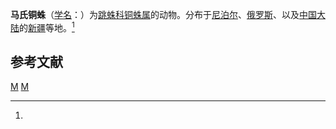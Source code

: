 {{Speciesbox
| taxon = Chalcoscirtus martensi
| binomial_authority = (Zabka, 1980)<ref name='id14684'>{{cite web| url =http://www.bioinfo.cn/db05/BjdwSpecies.php?action=view&id=14684| title =马氏铜蛛| work =《中国动物物种编目数据库》| publisher =中国科学院微生物研究所| author =中国科学院动物研究所| accessdate =2009-04-28| deadurl =yes| archiveurl =https://web.archive.org/web/20160305025307/http://www.bioinfo.cn/db05/BjdwSpecies.php?action=view&id=14684| archivedate =2016-03-05}}</ref>
}}

'''马氏铜蛛'''（[[学名|学名]]：{{lang|la|''Chalcoscirtus martensi''}}）为[[跳蛛科|跳蛛科]][[铜蛛属|铜蛛属]]的动物。分布于[[尼泊尔|尼泊尔]]、[[俄罗斯|俄罗斯]]、以及[[中国大陆|中国大陆]]的[[新疆|新疆]]等地。<ref name='id14684'/>

== 参考文献 ==
{{reflist}}

{{蜘蛛小作品}}

{{taxonbar}}
[[Category:_1980年描述的动物|M]]
[[Category:铜蛛属|M]]